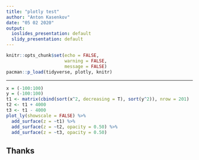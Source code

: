 ```yaml
---
title: "plotly test"
author: "Anton Kasenkov"
date: "05 02 2020"
output:
  ioslides_presentation: default
  slidy_presentation: default
---
```


```r
knitr::opts_chunk$set(echo = FALSE,
                      warning = FALSE,
                      message = FALSE)
pacman::p_load(tidyverse, plotly, knitr)
```

***
```r
x = (-100:100)
y = (-100:100)
t1 <- matrix(cbind(sort(x^2, decreasing = T), sort(y^2)), nrow = 201)
t2 <- t1 + 4000
t3 <- t1 - 4000
plot_ly(showscale = FALSE) %>%
  add_surface(z = ~t1) %>% 
  add_surface(z = ~t2, opacity = 0.50) %>% 
  add_surface(z = ~t3, opacity = 0.50)
```

## Thanks
